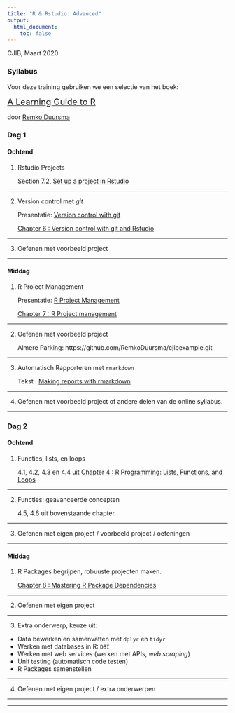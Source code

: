 ```yaml
---
title: "R & Rstudio: Advanced"
output:
  html_document:
    toc: false
---
```



CJIB, Maart 2020


### Syllabus

Voor deze training gebruiken we een selectie van het boek:

<span style="font-size: 1.4em">[A Learning Guide to R](https://remkoduursma.github.io/learningguidetor)</span>

door [Remko Duursma](https://www.remkoduursma.com)



### Dag 1


#### Ochtend

1. Rstudio Projects
  
    Section 7.2, [Set up a project in Rstudio](https://remkoduursma.github.io/learningguidetor/projectman.html#rstudioprojects)

<hr>

2. Version control met *git*

    Presentatie: [Version control with git](03_versioncontrol.html)

   [Chapter 6 : Version control with git and Rstudio](https://remkoduursma.github.io/learningguidetor/versioncontrol.html)


<hr>

3. Oefenen met voorbeeld project


<hr>

#### Middag

1. R Project Management

    Presentatie: [R Project Management](02_workflowtalk.html) 

    [Chapter 7 : R Project management](https://remkoduursma.github.io/learningguidetor/projectman.html)

<hr>

2. Oefenen met voorbeeld project

    Almere Parking:
    https://github.com/RemkoDuursma/cjibexample.git

<hr>

3. Automatisch Rapporteren met `rmarkdown`

    Tekst : [Making reports with rmarkdown](04_rmarkdown.html)

<hr>

4. Oefenen met voorbeeld project of andere delen van de online syllabus.

<hr>


### Dag 2


#### Ochtend

1. Functies, lists, en loops

    4.1, 4.2, 4.3 en 4.4 uit [Chapter 4 : R Programming: Lists, Functions, and Loops](https://remkoduursma.github.io/learningguidetor/programming.html)

<hr>

2. Functies: geavanceerde concepten

    4.5, 4.6 uit bovenstaande chapter.

<hr>

3. Oefenen met eigen project / voorbeeld project / oefeningen

<hr>

#### Middag

1. R Packages begrijpen, robuuste projecten maken.

    [Chapter 8 : Mastering R Package Dependencies](https://remkoduursma.github.io/learningguidetor/rpackages.html)

<hr>

2. Oefenen met eigen project


<hr>

3. Extra onderwerp, keuze uit: 

- Data bewerken en samenvatten met `dplyr` en `tidyr`
- Werken met databases in R: `DBI`
- Werken met web services (werken met APIs, *web scraping*)
- Unit testing (automatisch code testen)
- R Packages samenstellen

<hr>

4. Oefenen met eigen project / extra onderwerpen

<hr>

<hr>





